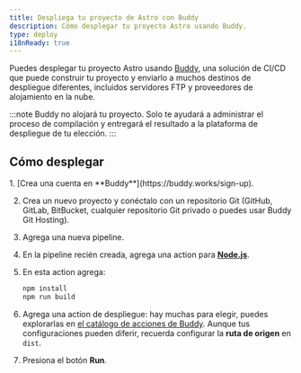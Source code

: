 ```yaml
---
title: Despliega tu proyecto de Astro con Buddy
description: Cómo desplegar tu proyecto Astro usando Buddy.
type: deploy
i18nReady: true
---
```


Puedes desplegar tu proyecto Astro usando [Buddy](https://buddy.works/), una solución de CI/CD que puede construir tu proyecto y enviarlo a muchos destinos de despliegue diferentes, incluidos servidores FTP y proveedores de alojamiento en la nube.

:::note
Buddy no alojará tu proyecto. Solo te ayudará a administrar el proceso de compilación y entregará el resultado a la plataforma de despliegue de tu elección.
:::

## Cómo desplegar

<Steps>
1. [Crea una cuenta en **Buddy**](https://buddy.works/sign-up).

2. Crea un nuevo proyecto y conéctalo con un repositorio Git (GitHub, GitLab, BitBucket, cualquier repositorio Git privado o puedes usar Buddy Git Hosting).

3. Agrega una nueva pipeline.

4. En la pipeline recién creada, agrega una action para **[Node.js](https://buddy.works/actions/node-js)**.

5. En esta action agrega:

   ```bash
   npm install
   npm run build
   ```

6. Agrega una action de despliegue: hay muchas para elegir, puedes explorarlas en [el catálogo de acciones de Buddy](https://buddy.works/actions). Aunque tus configuraciones pueden diferir, recuerda configurar la **ruta de origen** en `dist`.

7. Presiona el botón **Run**.
</Steps>
